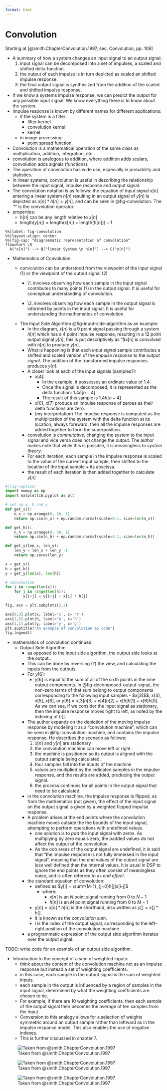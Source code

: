 ```yaml
---
format: html
---
```


# Convolution

Starting at [@smith.ChapterConvolution.1997, sec. Convolution, pp. 109]

-   A summary of how a system changes an input signal to an output signal:
    1.  input signal can be decomposed into a set of impulses, a scaled and shifted delta function.
    2.  the output of each impulse is in turn depicted as scaled an shifted impulse response.
    3.  the final output signal is synthesized from the addition of the scaled and shifted impulse response.
-   if we know a systems impulse response, we can predict the output for any possible input signal. We know everything there is to know about the system.
-   Impulse response is known by different names for different applications:
    -   if the system is a filter:
        -   filter kernel
        -   convolution kernel
        -   kernel
    -   in image processing:
        -   point spread function.
-   Convolution is a mathematical operation of the same class as multiplication, addition, integration, etc.
-   convolution is analogous to addition, where addition adds scalars, convolution adds signals (functions).
-   The operation of convolution has wide use, especially in probability and statistics.
-   In linear systems, convolution is useful in describing the relationship between the input signal, impulse response and output signal.
-   The convolution notation is as follows: the equation of input signal $x[n]$ entering a linear system $h[n]$ resulting in an output signal of $y[n]$ is depicted as $x[n] * h[n] = y[n]$, and can be seen in @fig-convolution. The '\*' is the convolution operator.
-   properties:
    -   $h[n]$ can be any length relative to $x[n]$
    -   $\text{length} (y[n]) = \text{length} (x[n]) + \text{length} (h[n]]) - 1$

```mermaid
%%|label: fig-convolution
%%|layout-align: center
%%|fig-cap: "diagrammatic representation of convolution"
flowchart LR
  A("x[n]") --> B["linear System \n h[n]"] --> C("y[n]")
```

-   Mathematics of Convolution:

    -   convolution can be understood from the viewpoint of the input signal (1) or the viewpoint of the output signal (2)
        -   \\1. involves observing how each sample in the input signal contributes to many points (?) in the output signal. It is useful for conceptual understanding of convolution.

        -   \\2. involves observing how each sample in the output signal is informed by points in the input signal. It is useful for understanding the mathematics of convolution.
    -   The Input Side Algorithm @fig-input-side-algorithm as an example:
        -   In the diagram, $x[n]$ is a 9 point signal passing through a system $h[n]$ which has a 4 point impulse response, resulting in a 12 point output signal $y[n]$, this is put descriptively as "\$x\[n\] is convolved with $h[n]$ to produce $y[n]$.
        -   What is happening is that each *input signal* sample contributes a shifted and scaled version of the *impulse response* to the *output signal*. The addition of the transformed impulse responses produces $y[n]$.
        -   A closer look at each of the input signals (samples?):
            -   $x[4]$:
                -   In the example, it possesses an ordinate value of 1.4.
                -   Once the signal is decomposed, it is represented as the delta function: $1.4 \delta[n-4]$.
                -   The result of this sample is $1.4h[n-4]$
            -   $x[0]$, $x[7]$ produce an impulse response of zeroes as their delta functions are zero.
            -   (my interpretation) The impulse response is computed as the multiplication of the system with the delta function at its location, always foreward, then all the impulse responses are added together to form the superposition.
        -   convolution is *commutative*, changing the system to the input signal and vice versa does not change the output. The author makes note that while this is possible, it is meaningless to *system theory*.
        -   For each iteration, each sample in the impulse response is scaled to the value of the current input sample, then shifted to the location of the input sample + its abscissa.
        -   the result of each iteration is then added together to calculate $y[n]$

```python
#|fig-caption: 
import numpy as np
import matplotlib.pyplot as plt

# set up x, h and y
def get_x():
    n_x = np.arange(0, 80, 1)
    return np.sin(n_x) + np.random.normal(scale=0.1, size=len(n_x))

def get_h():
    n_h = np.arange(0, 30, 1)
    return np.sin(n_h) + np.random.normal(scale=0.1, size=len(n_h))

def get_y(len_x, len_y):
    len_y = len_x + len_y -1
    return np.zeros(len_y)

x = get_x()
h = get_h()
y = get_y(len(x), len(h))

# convolution
for i in range(len(x)):
    for j in range(len(h)):
        y[i+j] = y[i+j] + x[i] * h[j]

fig, axs = plt.subplots(2,2)

axs[0,0].plot(x, label='x', c= 'r')
axs[1,0].plot(h, label='h', c='b')
axs[1,1].plot(y, label='y', c='g')
plt.suptitle("An example of convolution as code")
fig.legend()
```

-   mathematics of convolution continued:
    -   Output Side Algorithm
        -   as opposed to the input side algorithm, the output side looks at the output..
        -   This can be done by reversing (?) the view, and calculating the inputs from the outputs.
        -   For $y[6]$:
            -   $y[6]$ is equal to the sum of all of the sixth points in the nine output components. In @fig-decomposed-output-signal, the non-zero terms of that sum belong to output components corresponding to the following input samples - $x[3]\$\$, $x[4]$, $x[5]$, $x[6]$, or $y[6] = x[3]h[3] + x[4]h[2] + x[5]h[1] + x[6]h[0]$. As we can see, if we consider the input signal as stationary, then the impulse response moves right to left, as noted by the indexing of $h[]$.
        -   The author expands on the depiction of the moving impulse response by modeling it as a "convolution machine", which can be seen in @fig-convolution-machine, and contains the impulse response. He describes the scenario as follows:
            1. $x[n]$ and $y[n]$ are stationary
            2. the convolution machine can move left or right.
            3. the machine is positioned so its output is aligned with the output sample being calculated.
            4. four samples fall into the inputs of the machine
            5. values are multiplied by the indicated samples in the impulse response, and the results are added, producing the output signal.
            6. the process continues for all points in the output signal that need to be calculated.
        - in the convolution machine, the impulse response is flipped, as from the mathematics (not given), the effect of the input signal on the output signal is given by a weighted flipped impulse response.
        - A problem arises at the end points where the convolution machine moves outside the the bounds of the input signal, attempting to perform operations with undefined values.
            - one solution is to *pad* the input signal with zeros. As multiplying by zero equals zero, the padded values do not affect the output of the convolution.
            - As the oob areas of the output signal are undefined, it is said that "the impulse response is not fully immersed in the input signal", meaning that the end values of the output signal are less well defined than the internal values. It is usual in DSP to ignore the end points as they often consist of meaningless noise, and is often referred to as *end effect*.
        - the standard equation of convolution: 
            - defined as $y[i] = \sum^{M-1}_{j=0}h[j]x[i-j]$
                - where:
                    - $x[n]$ is an $N$ point signal running from $0$ to $N-1$
                    - $h[n]$ is an $M$ point signal running from $0$ to $M-1$
            - $y[n]=x[n] * h[n]$ is the shorthand, also written as $y[] = x[] * h[]$.
            - it is known as the *convolution sum*.
            - $i$ is the index of the output signal, corresponding to the left-right position of the convolution machine.
        - a programmatic expression of the output side algorithm iterates over the output signal.

TODO: write code for an example of an output side algorithm.

- Introduction to the concept of a sum of weighted inputs:
    - think about the content of the convolution machine not as an impulse response but instead a set of weighting coefficients.
    - in this case, each sample in the output signal is the sum of weighted inputs.
    - each sample in the output is influenced by a region of samples in the input signal, determined by what the weighting coefficients are chosen to be.
    - For example, if there are 10 weighting coefficients, then each sample of the output signal then becomes the average of ten samples from the input.
    - Conversion to this analogy allows for a selection of weights symmetric around an output sample rather than leftward as in the impulse response model. This also enables the use of negative indexes.
    - This is further discussed in chapter 7.


![Taken from \@smith.ChapterConvolution.1997](images/input-side-algorithm.png){#input-side-algorithm}

![Taken from \@smith.ChapterConvolution.1997](./images/decomposed_output_signal.png){#decomposed-output-signal}

![Taken from \@smith.ChapterConvolution.1997](images/convolution_machine.png){#convolution-machine}